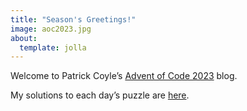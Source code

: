 ```yaml
---
title: "Season's Greetings!"
image: aoc2023.jpg
about:
  template: jolla
---
```


Welcome to Patrick Coyle's [Advent of Code 2023](https://adventofcode.com/) blog.

My solutions to each day's puzzle are [here](blog.qmd).

